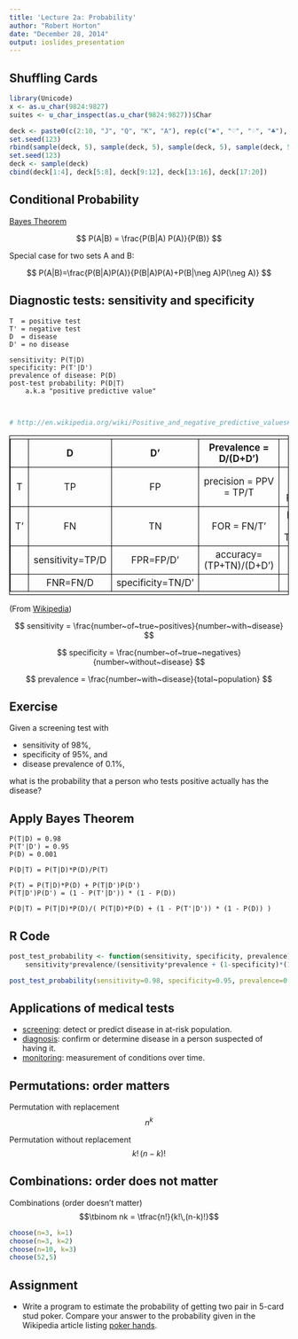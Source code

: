 ```yaml
---
title: 'Lecture 2a: Probability'
author: "Robert Horton"
date: "December 28, 2014"
output: ioslides_presentation
---
```


## Shuffling Cards
```r
library(Unicode)
x <- as.u_char(9824:9827)
suites <- u_char_inspect(as.u_char(9824:9827))$Char
```
```r
deck <- paste0(c(2:10, "J", "Q", "K", "A"), rep(c("♠", "♡", "♢", "♣"), each=13))
set.seed(123)
rbind(sample(deck, 5), sample(deck, 5), sample(deck, 5), sample(deck, 5))  # wrong
set.seed(123)
deck <- sample(deck)
cbind(deck[1:4], deck[5:8], deck[9:12], deck[13:16], deck[17:20])
```


## Conditional Probability
[Bayes Theorem](http://en.wikipedia.org/wiki/Bayes%27_theorem)

$$
P(A|B) = \frac{P(B|A) P(A)}{P(B)} 
$$

Special case for two sets A and B:

$$
P(A|B)=\frac{P(B|A)P(A)}{P(B|A)P(A)+P(B|\neg A)P(\neg A)}
$$

## Diagnostic tests: sensitivity and specificity
    T  = positive test
    T' = negative test
    D  = disease
    D' = no disease

    sensitivity: P(T|D)
    specificity: P(T'|D')
    prevalence of disease: P(D)
    post-test probability: P(D|T)
        a.k.a "positive predictive value"
        
##
```r
# http://en.wikipedia.org/wiki/Positive_and_negative_predictive_values#Relationship
```

<STYLE type="text/css">    
table, th, td {
    border: 1px solid black;
    font-size: 1.1em;
    text-align: center;
    padding-top: 5px;
    padding-bottom: 5px;
}
tr.alt td {
    color: #000000;
    background-color: #EAF2D3;
}
</STYLE>

|    | D                | D'                | Prevalence = D/(D+D')   |             |
|----|------------------|-------------------|-------------------------|-------------|
| T  | TP               | FP                | precision = PPV = TP/T  | FDR = FP/T  |
| T' | FN               | TN                | FOR = FN/T'             | NPV = TN/T' |
|    | sensitivity=TP/D | FPR=FP/D'         | accuracy=(TP+TN)/(D+D') |             |
|    | FNR=FN/D         | specificity=TN/D' |                         |             |

(From [Wikipedia](http://en.wikipedia.org/wiki/Positive_and_negative_predictive_values#Relationship))

$$ sensitivity = \frac{number~of~true~positives}{number~with~disease} $$
    
$$ specificity = \frac{number~of~true~negatives}{number~without~disease} $$
    
$$ prevalence = \frac{number~with~disease}{total~population} $$


## Exercise
Given a screening test with 

* sensitivity of 98%, 
* specificity of 95%, and 
* disease prevalence of 0.1%, 

what is the probability that a person who tests positive actually has the disease?

## Apply Bayes Theorem
    P(T|D) = 0.98
    P(T'|D') = 0.95
    P(D) = 0.001
    
    P(D|T) = P(T|D)*P(D)/P(T)
    
    P(T) = P(T|D)*P(D) + P(T|D')P(D')
    P(T|D')P(D') = (1 - P(T'|D')) * (1 - P(D))
    
    P(D|T) = P(T|D)*P(D)/( P(T|D)*P(D) + (1 - P(T'|D')) * (1 - P(D)) )


## R Code
```r
post_test_probability <- function(sensitivity, specificity, prevalence)
	sensitivity*prevalence/(sensitivity*prevalence + (1-specificity)*(1-prevalence))

post_test_probability(sensitivity=0.98, specificity=0.95, prevalence=0.001)
```


## Applications of medical tests
* [screening](http://en.wikipedia.org/wiki/Type_I_and_type_II_errors#Medical_screening): detect or predict disease in at-risk population.
* [diagnosis](http://en.wikipedia.org/wiki/Medical_test#Diagnostic): confirm or determine disease in a person suspected of having it.
* [monitoring](http://en.wikipedia.org/wiki/Monitoring_(medicine)): measurement of conditions over time.

## Permutations: order matters

Permutation with replacement
$$n^k$$

Permutation without replacement
$${k!\,(n-k)!}$$

## Combinations: order does not matter
Combinations (order doesn't matter)
$$\tbinom nk = \tfrac{n!}{k!\,(n-k)!}$$

```r
choose(n=3, k=1)
choose(n=3, k=2)
choose(n=10, k=3)
choose(52,5)
```

## Assignment
* Write a program to estimate the probability of getting two pair in 5-card stud poker. Compare your answer to the probability given in the Wikipedia article listing [poker hands](http://en.wikipedia.org/wiki/List_of_poker_hands).